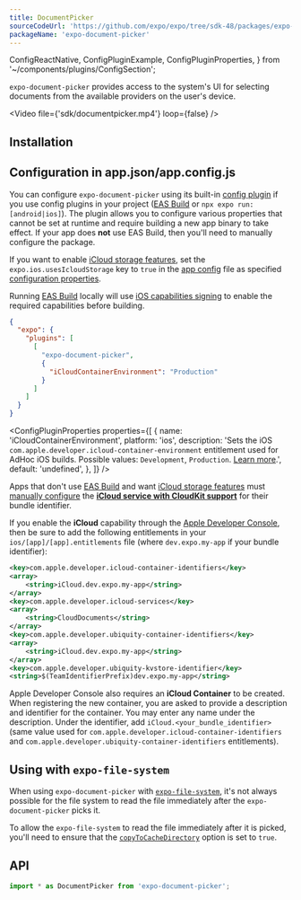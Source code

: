```yaml
---
title: DocumentPicker
sourceCodeUrl: 'https://github.com/expo/expo/tree/sdk-48/packages/expo-document-picker'
packageName: 'expo-document-picker'
---
```


  ConfigReactNative,
  ConfigPluginExample,
  ConfigPluginProperties,
} from '~/components/plugins/ConfigSection';

`expo-document-picker` provides access to the system's UI for selecting documents from the available providers on the user's device.

<Video file={'sdk/documentpicker.mp4'} loop={false} />

<PlatformsSection android emulator ios simulator web />

## Installation

<APIInstallSection />

## Configuration in app.json/app.config.js

You can configure `expo-document-picker` using its built-in [config plugin](/config-plugins/introduction/) if you use config plugins in your project ([EAS Build](/build/introduction) or `npx expo run:[android|ios]`). The plugin allows you to configure various properties that cannot be set at runtime and require building a new app binary to take effect. If your app does **not** use EAS Build, then you'll need to manually configure the package.

<ConfigPluginExample>

If you want to enable [iCloud storage features][icloud-entitlement], set the `expo.ios.usesIcloudStorage` key to `true` in the [app config](/workflow/configuration/) file as specified [configuration properties](/versions/latest/config/app/#usesicloudstorage).

Running [EAS Build](/build/introduction) locally will use [iOS capabilities signing](/build-reference/ios-capabilities) to enable the required capabilities before building.

```json app.json
{
  "expo": {
    "plugins": [
      [
        "expo-document-picker",
        {
          "iCloudContainerEnvironment": "Production"
        }
      ]
    ]
  }
}
```

</ConfigPluginExample>

<ConfigPluginProperties
  properties={[
    {
      name: 'iCloudContainerEnvironment',
      platform: 'ios',
      description:
        'Sets the iOS `com.apple.developer.icloud-container-environment` entitlement used for AdHoc iOS builds. Possible values: `Development`, `Production`. [Learn more](https://github.com/expo/eas-cli/issues/693).',
      default: 'undefined',
    },
  ]}
/>

<ConfigReactNative>

Apps that don't use [EAS Build](/build/introduction) and want [iCloud storage features][icloud-entitlement] must [manually configure](/build-reference/ios-capabilities#manual-setup) the [**iCloud service with CloudKit support**](https://developer.apple.com/documentation/bundleresources/entitlements/com_apple_developer_icloud-container-environment) for their bundle identifier.

If you enable the **iCloud** capability through the [Apple Developer Console](/build-reference/ios-capabilities#apple-developer-console), then be sure to add the following entitlements in your `ios/[app]/[app].entitlements` file (where `dev.expo.my-app` if your bundle identifier):

```xml
<key>com.apple.developer.icloud-container-identifiers</key>
<array>
    <string>iCloud.dev.expo.my-app</string>
</array>
<key>com.apple.developer.icloud-services</key>
<array>
    <string>CloudDocuments</string>
</array>
<key>com.apple.developer.ubiquity-container-identifiers</key>
<array>
    <string>iCloud.dev.expo.my-app</string>
</array>
<key>com.apple.developer.ubiquity-kvstore-identifier</key>
<string>$(TeamIdentifierPrefix)dev.expo.my-app</string>
```

Apple Developer Console also requires an **iCloud Container** to be created. When registering the new container, you are asked to provide a description and identifier for the container. You may enter any name under the description. Under the identifier, add `iCloud.<your_bundle_identifier>` (same value used for `com.apple.developer.icloud-container-identifiers` and `com.apple.developer.ubiquity-container-identifiers` entitlements).

</ConfigReactNative>

## Using with `expo-file-system`

When using `expo-document-picker` with [`expo-file-system`](/versions/latest/sdk/filesystem/), it's not always possible for the file system to read the file immediately after the `expo-document-picker` picks it.

To allow the `expo-file-system` to read the file immediately after it is picked, you'll need to ensure that the [`copyToCacheDirectory`](#documentpickeroptions) option is set to `true`.

## API

```js
import * as DocumentPicker from 'expo-document-picker';
```

<APISection packageName="expo-document-picker" apiName="DocumentPicker" />

[icloud-entitlement]: https://developer.apple.com/documentation/bundleresources/entitlements/com_apple_developer_icloud-services
